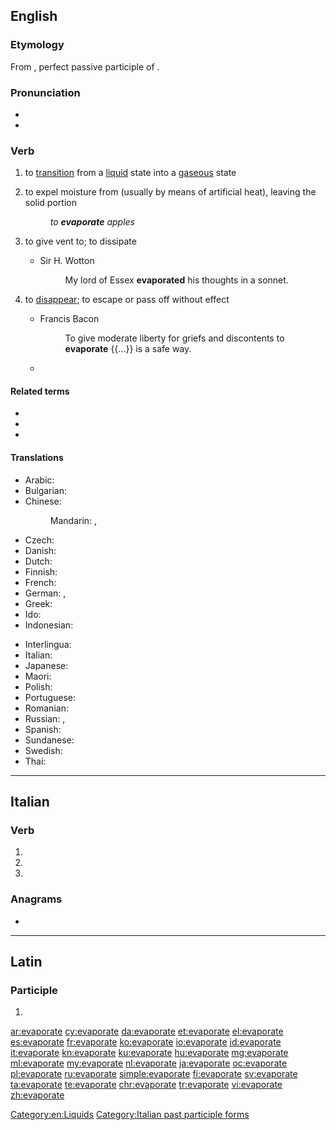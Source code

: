 ==English==

===Etymology===
From {{etyl|la|en}} {{m|la|ēvapōrātus}}, perfect passive participle of {{m|la|ēvapōrō||evaporate}}.

===Pronunciation===
* {{IPA|/ɪˈvæpəɹeɪt/|lang=en}}
* {{audio|en-us-evaporate.ogg|Audio (US)|lang=en}}

===Verb===
{{en-verb|evaporat}}

# to [[transition]] from a [[liquid]] state into a [[gaseous]] state
# {{lb|en|transitive}} to expel moisture from (usually by means of artificial heat), leaving the solid portion
#: ''to '''evaporate''' apples''
# {{lb|en|transitive}} to give vent to; to dissipate
#* Sir H. Wotton
#*: My lord of Essex '''evaporated''' his thoughts in a sonnet.
# {{lb|en|figuratively}} to [[disappear]]; to escape or pass off without effect
#* Francis Bacon
#*: To give moderate liberty for griefs and discontents to '''evaporate''' {{...}} is a safe way.
#* {{quote-journal
|date=March 2, 2011
|author=Chris Whyatt
|title=Arsenal 5 - 0 Leyton Orient
|work=BBC
|url=http://news.bbc.co.uk/sport2/hi/football/eng_prem/9405635.stm
|page=
|passage=The hosts initially looked like they lacked a spring in their step, but fears of further agony '''evaporated''' in the seventh minute with a goal of typical Arsenal quality.}}

====Related terms====
* {{l|en|evaporation}}
* {{l|en|evaporator}}
* {{l|en|vapour}}

====Translations====
{{trans-top|to transition from a liquid state into a gaseous state}}
* Arabic: {{t|ar|تَبَخَّرَ}}
* Bulgarian: {{t+|bg|изпарявам|sc=Cyrl}}
* Chinese:
*: Mandarin: {{t|cmn|蒸发掉|sc=Hani}}, {{t+|cmn|消失|sc=Hani|tr=xiāoshī}}
* Czech: {{t|cs|vypařit|alt=vypařit se}}
* Danish: {{t+|da|fordampe}}
* Dutch: {{t+|nl|verdampen}}
* Finnish: {{t+|fi|höyrystyä}}
* French: {{t+|fr|évaporer}}
* German: {{t+|de|sieden}}, {{t+|de|verdampfen}}
* Greek: {{t+|el|εξατμίζω}}
* Ido: {{t+|io|vaporeskar}}
* Indonesian: {{t+|id|menguap}}
{{trans-mid}}
* Interlingua: {{t|ia|evaporar}}
* Italian: {{t+|it|evaporare}}
* Japanese: {{t|ja|蒸発する}}
* Maori: {{t|mi|whakaeto}}
* Polish: {{t+|pl|parować}}
* Portuguese: {{t+|pt|evaporar}}
* Romanian: {{t+|ro|evapora}}
* Russian: {{t+|ru|испаря́ть|impf}}, {{t+|ru|испари́ть|pf}}
* Spanish: {{t+|es|evaporar}}
* Sundanese: {{t|su|ngebul}}
* Swedish: {{t+|sv|dunsta}}
* Thai: {{t+|th|ระเหย|sc=Thai}}
{{trans-bottom}}

[[Category:en:Liquids]]

----

==Italian==

===Verb===
{{head|it|verb form}}

# {{inflection of|evaporare||2|p|pres|indc|lang=it}}
# {{inflection of|evaporare||2|p|impr|lang=it}}
# {{feminine plural of|evaporato|lang=it}}

===Anagrams===
* {{l|it|operavate}}

[[Category:Italian past participle forms]]

----

==Latin==

===Participle===
{{la-part-form|ēvapōrāte}}

# {{inflection of|ēvapōrātus||voc|m|s|lang=la}}

[[ar:evaporate]]
[[cy:evaporate]]
[[da:evaporate]]
[[et:evaporate]]
[[el:evaporate]]
[[es:evaporate]]
[[fr:evaporate]]
[[ko:evaporate]]
[[io:evaporate]]
[[id:evaporate]]
[[it:evaporate]]
[[kn:evaporate]]
[[ku:evaporate]]
[[hu:evaporate]]
[[mg:evaporate]]
[[ml:evaporate]]
[[my:evaporate]]
[[nl:evaporate]]
[[ja:evaporate]]
[[oc:evaporate]]
[[pl:evaporate]]
[[ru:evaporate]]
[[simple:evaporate]]
[[fi:evaporate]]
[[sv:evaporate]]
[[ta:evaporate]]
[[te:evaporate]]
[[chr:evaporate]]
[[tr:evaporate]]
[[vi:evaporate]]
[[zh:evaporate]]